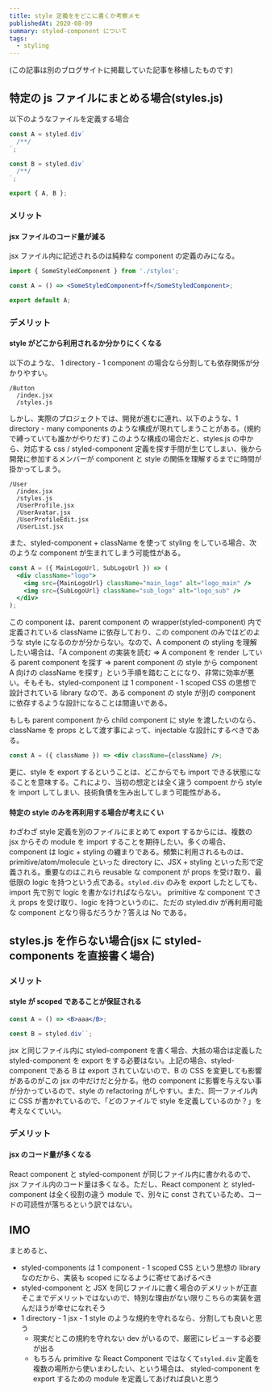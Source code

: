 ```yaml
---
title: style 定義ををどこに書くか考察メモ
publishedAt: 2020-08-09
summary: styled-component について
tags:
  - styling
---
```


(この記事は別のブログサイトに掲載していた記事を移植したものです)

## 特定の js ファイルにまとめる場合(styles.js)

以下のようなファイルを定義する場合

```jsx
const A = styled.div`
  /**/
`;

const B = styled.div`
  /**/
`;

export { A, B };
```

### メリット

#### jsx ファイルのコード量が減る

jsx ファイル内に記述されるのは純粋な component の定義のみになる。

```jsx
import { SomeStyledComponent } from './styles';

const A = () => <SomeStyledComponent>ff</SomeStyledComponent>;

export default A;
```

### デメリット

#### style がどこから利用されるか分かりにくくなる

以下のような、 1 directory - 1 component の場合なら分割しても依存関係が分かりやすい。

```
/Button
  /index.jsx
  /styles.js
```

しかし、実際のプロジェクトでは、開発が進むに連れ、以下のような、1 directory - many components のような構成が現れてしまうことがある。(規約で縛っていても誰かがやりだす) このような構成の場合だと、styles.js の中から、対応する css / styled-component 定義を探す手間が生じてしまい、後から開発に参加するメンバーが component と style の関係を理解するまでに時間が掛かってしまう。

```
/User
  /index.jsx
  /styles.js
  /UserProfile.jsx
  /UserAvatar.jsx
  /UserProfileEdit.jsx
  /UserList.jsx
```

また、styled-component + className を使って styling をしている場合、次のような component が生まれてしまう可能性がある。

```jsx
const A = ({ MainLogoUrl, SubLogoUrl }) => (
  <div className="logo">
    <img src={MainLogoUrl} className="main_logo" alt="logo_main" />
    <img src={SubLogoUrl} className="sub_logo" alt="logo_sub" />
  </div>
);
```

この component は、parent component の wrapper(styled-component) 内で定義されている className に依存しており、この component のみではどのような style になるのかが分からない。なので、A component の styling を理解したい場合は、「A component の実装を読む => A component を render している parent component を探す => parent component の style から component A 向けの className を探す」という手順を踏むことになり、非常に効率が悪い。そもそも、styled-component は 1 component - 1 scoped CSS の思想で設計されている library なので、ある component の style が別の component に依存するような設計になることは間違いである。

もしも parent component から child component に style を渡したいのなら、className を props として渡す事によって、injectable な設計にするべきである。

```jsx
const A = ({ className }) => <div className={className} />;
```

更に、style を export するということは、どこからでも import できる状態になることを意味する。これにより、当初の想定とは全く違う compoent から style を import してしまい、技術負債を生み出してしまう可能性がある。

#### 特定の style のみを再利用する場合が考えにくい

わざわざ style 定義を別のファイルにまとめて export するからには、複数の jsx からその module を import することを期待したい。多くの場合、component は logic + styling の纏まりである。頻繁に利用されるものは、 primitive/atom/molecule といった directory に、JSX + styling といった形で定義される。重要なのはこれら reusable な component が props を受け取り、最低限の logic を持つという点である。`styled.div` のみを export したとしても、import 先で別で logic を書かなければならない。 primitive な component でさえ props を受け取り、logic を持つというのに、ただの styled.div が再利用可能な component となり得るだろうか？答えは No である。

## styles.js を作らない場合(jsx に styled-components を直接書く場合)

### メリット

#### style が scoped であることが保証される

```jsx
const A = () => <B>aaa</B>;

const B = styled.div``;
```

jsx と同じファイル内に styled-component を書く場合、大抵の場合は定義した styled-component を export をする必要はない。上記の場合、styled-component である B は export されていないので、B の CSS を変更しても影響があるのがこの jsx の中だけだと分かる。他の component に影響を与えない事が分かっているので、style の refactoring がしやすい。また、同一ファイル内に CSS が書かれているので、「どのファイルで style を定義しているのか？」を考えなくていい。

### デメリット

#### jsx のコード量が多くなる

React component と styled-component が同じファイル内に書かれるので、jsx ファイル内のコード量は多くなる。ただし、React component と styled-component は全く役割の違う module で、別々に const
されているため、コードの可読性が落ちるという訳ではない。

## IMO

まとめると、

- styled-components は 1 component - 1 scoped CSS という思想の library なのだから、実装も scoped になるように寄せてあげるべき
- styled-component と JSX を同じファイルに書く場合のデメリットが正直そこまでデメリットではないので、特別な理由がない限りこちらの実装を選んだほうが幸せになれそう
- 1 directory - 1 jsx - 1 style のような規約を守れるなら、分割しても良いと思う
  - 現実だとこの規約を守れない dev がいるので、厳密にレビューする必要が出る
  - もちろん primitive な React Component ではなくて`styled.div` 定義を複数の場所から使いまわしたい、という場合は、 styled-component を export するための module を定義してあげれば良いと思う

